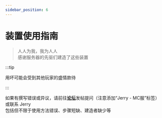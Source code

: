 ```yaml
---
sidebar_position: 6
---
```



# 装置使用指南  

>人人为我，我为人人  
>感谢服务器的先驱们建造了这些装置

:::tip

用坏可能会受到其他玩家的盛情款待

:::

如果有撰写错误或异议，请前往[**论坛**](https://bbs.jerry.ink/)发帖提问（注意添加“Jerry - MC服”标签）或联系 Jerry  
包括但不限于使用方法错误、步骤短缺、建造者缺少等

<DocCardList />

